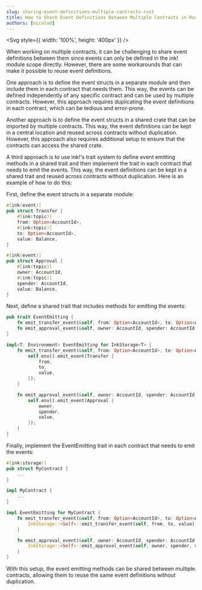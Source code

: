 ```yaml
---
slug: sharing-event-definitions-multiple-contracts-rust
title: How to Share Event Definitions Between Multiple Contracts in Rust using the ink! framework
authors: [nicolad]
---
```



<Svg style={{ width: '100%', height: '400px' }} />

When working on multiple contracts, it can be challenging to share event definitions between them since events can only be defined in the ink! module scope directly. However, there are some workarounds that can make it possible to reuse event definitions.

One approach is to define the event structs in a separate module and then include them in each contract that needs them. This way, the events can be defined independently of any specific contract and can be used by multiple contracts. However, this approach requires duplicating the event definitions in each contract, which can be tedious and error-prone.

Another approach is to define the event structs in a shared crate that can be imported by multiple contracts. This way, the event definitions can be kept in a central location and reused across contracts without duplication. However, this approach also requires additional setup to ensure that the contracts can access the shared crate.

A third approach is to use ink!'s trait system to define event emitting methods in a shared trait and then implement the trait in each contract that needs to emit the events. This way, the event definitions can be kept in a shared trait and reused across contracts without duplication. Here is an example of how to do this:

First, define the event structs in a separate module:

```rust
#[ink(event)]
pub struct Transfer {
    #[ink(topic)]
    from: Option<AccountId>,
    #[ink(topic)]
    to: Option<AccountId>,
    value: Balance,
}

#[ink(event)]
pub struct Approval {
    #[ink(topic)]
    owner: AccountId,
    #[ink(topic)]
    spender: AccountId,
    value: Balance,
}
```

Next, define a shared trait that includes methods for emitting the events:

```rust
pub trait EventEmitting {
    fn emit_transfer_event(&self, from: Option<AccountId>, to: Option<AccountId>, value: Balance);
    fn emit_approval_event(&self, owner: AccountId, spender: AccountId, value: Balance);
}

impl<T: Environment> EventEmitting for InkStorage<T> {
    fn emit_transfer_event(&self, from: Option<AccountId>, to: Option<AccountId>, value: Balance) {
        self.env().emit_event(Transfer {
            from,
            to,
            value,
        });
    }

    fn emit_approval_event(&self, owner: AccountId, spender: AccountId, value: Balance) {
        self.env().emit_event(Approval {
            owner,
            spender,
            value,
        });
    }
}
```

Finally, implement the EventEmitting trait in each contract that needs to emit the events:

```rust
#[ink(storage)]
pub struct MyContract {
    ...
}

impl MyContract {
    ...
}

impl EventEmitting for MyContract {
    fn emit_transfer_event(&self, from: Option<AccountId>, to: Option<AccountId>, value: Balance) {
        InkStorage::<Self>::emit_transfer_event(self, from, to, value);
    }

    fn emit_approval_event(&self, owner: AccountId, spender: AccountId, value: Balance) {
        InkStorage::<Self>::emit_approval_event(self, owner, spender, value);
    }
}
```

With this setup, the event emitting methods can be shared between multiple contracts, allowing them to reuse the same event definitions without duplication.
